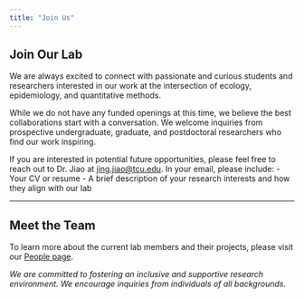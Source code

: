 ```yaml
---
title: "Join Us"
---
```


## Join Our Lab

We are always excited to connect with passionate and curious students and researchers interested in our work at the intersection of ecology, epidemiology, and quantitative methods.

While we do not have any funded openings at this time, we believe the best collaborations start with a conversation. We welcome inquiries from prospective undergraduate, graduate, and postdoctoral researchers who find our work inspiring.

If you are interested in potential future opportunities, please feel free to reach out to Dr. Jiao at [jing.jiao@tcu.edu](mailto:jing.jiao@cos.name). In your email, please include:
- Your CV or resume
- A brief description of your research interests and how they align with our lab

---

## Meet the Team

To learn more about the current lab members and their projects, please visit our [People page](people.qmd).

*We are committed to fostering an inclusive and supportive research environment. We encourage inquiries from individuals of all backgrounds.*
